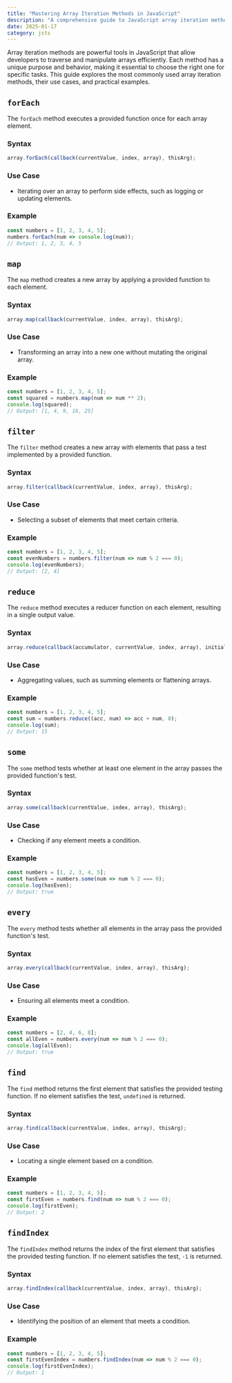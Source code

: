 ```yaml
---
title: "Mastering Array Iteration Methods in JavaScript"
description: "A comprehensive guide to JavaScript array iteration methods, their use cases, and examples."
date: 2025-01-17
category: jsts
---
```


Array iteration methods are powerful tools in JavaScript that allow developers to traverse and manipulate arrays efficiently. Each method has a unique purpose and behavior, making it essential to choose the right one for specific tasks. This guide explores the most commonly used array iteration methods, their use cases, and practical examples.

## `forEach`

The `forEach` method executes a provided function once for each array element.

### Syntax

```javascript
array.forEach(callback(currentValue, index, array), thisArg);
```

### Use Case
- Iterating over an array to perform side effects, such as logging or updating elements.

### Example

```javascript
const numbers = [1, 2, 3, 4, 5];
numbers.forEach(num => console.log(num));
// Output: 1, 2, 3, 4, 5
```

## `map`

The `map` method creates a new array by applying a provided function to each element.

### Syntax

```javascript
array.map(callback(currentValue, index, array), thisArg);
```

### Use Case
- Transforming an array into a new one without mutating the original array.

### Example

```javascript
const numbers = [1, 2, 3, 4, 5];
const squared = numbers.map(num => num ** 2);
console.log(squared);
// Output: [1, 4, 9, 16, 25]
```

## `filter`

The `filter` method creates a new array with elements that pass a test implemented by a provided function.

### Syntax

```javascript
array.filter(callback(currentValue, index, array), thisArg);
```

### Use Case
- Selecting a subset of elements that meet certain criteria.

### Example

```javascript
const numbers = [1, 2, 3, 4, 5];
const evenNumbers = numbers.filter(num => num % 2 === 0);
console.log(evenNumbers);
// Output: [2, 4]
```

## `reduce`

The `reduce` method executes a reducer function on each element, resulting in a single output value.

### Syntax

```javascript
array.reduce(callback(accumulator, currentValue, index, array), initialValue);
```

### Use Case
- Aggregating values, such as summing elements or flattening arrays.

### Example

```javascript
const numbers = [1, 2, 3, 4, 5];
const sum = numbers.reduce((acc, num) => acc + num, 0);
console.log(sum);
// Output: 15
```

## `some`

The `some` method tests whether at least one element in the array passes the provided function's test.

### Syntax

```javascript
array.some(callback(currentValue, index, array), thisArg);
```

### Use Case
- Checking if any element meets a condition.

### Example

```javascript
const numbers = [1, 2, 3, 4, 5];
const hasEven = numbers.some(num => num % 2 === 0);
console.log(hasEven);
// Output: true
```

## `every`

The `every` method tests whether all elements in the array pass the provided function's test.

### Syntax

```javascript
array.every(callback(currentValue, index, array), thisArg);
```

### Use Case
- Ensuring all elements meet a condition.

### Example

```javascript
const numbers = [2, 4, 6, 8];
const allEven = numbers.every(num => num % 2 === 0);
console.log(allEven);
// Output: true
```

## `find`

The `find` method returns the first element that satisfies the provided testing function. If no element satisfies the test, `undefined` is returned.

### Syntax

```javascript
array.find(callback(currentValue, index, array), thisArg);
```

### Use Case
- Locating a single element based on a condition.

### Example

```javascript
const numbers = [1, 2, 3, 4, 5];
const firstEven = numbers.find(num => num % 2 === 0);
console.log(firstEven);
// Output: 2
```

## `findIndex`

The `findIndex` method returns the index of the first element that satisfies the provided testing function. If no element satisfies the test, `-1` is returned.

### Syntax

```javascript
array.findIndex(callback(currentValue, index, array), thisArg);
```

### Use Case
- Identifying the position of an element that meets a condition.

### Example

```javascript
const numbers = [1, 2, 3, 4, 5];
const firstEvenIndex = numbers.findIndex(num => num % 2 === 0);
console.log(firstEvenIndex);
// Output: 1
```
